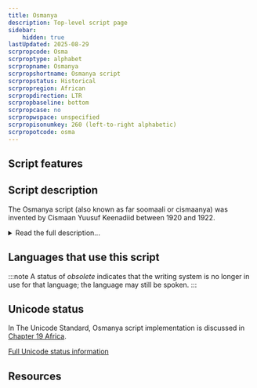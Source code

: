 ```yaml
---
title: Osmanya
description: Top-level script page
sidebar:
    hidden: true
lastUpdated: 2025-08-29
scrpropcode: Osma
scrproptype: alphabet
scrpropname: Osmanya
scrpropshortname: Osmanya script
scrpropstatus: Historical
scrpropregion: African
scrpropdirection: LTR
scrpropbaseline: bottom
scrpropcase: no
scrpropwspace: unspecified
scrpropisonumkey: 260 (left-to-right alphabetic)
scrpropotcode: osma
---
```



## Script features

<ScriptInfo />

## Script description

The Osmanya script (also known as far soomaali or cismaanya) was invented by Cismaan Yuusuf Keenadiid between 1920 and 1922.

<details>
<summary>Read the full description...</summary>It was used sporadically from 1922-1973 for writing the Somali language. It was particularly used from 1961-1969, when it was officially approved alongside the Latin script by the newly democratic government. However, following a military coup in 1969, an intense literacy campaign using only the Latin script saw a sharp decline in Osmanya usage. In 1973 a standardised Latin orthography was adopted as the official script of the Somali language. Osmanya remained in limited use, predominantly in private correspondence and bookkeeping, although it is now considered to be unused except by Somali historians and scholars.

Osmanya is an alphabet, read from left to right, comprising 22 consonant and 8 vowel characters. The phonemic inventory contains 10 vowels - 5 short and 5 long; these are represented in the orthography by using the consonant characters _w_ and _y_ to represent long [u:] and long [i:]. Consonant lengthening ([gemination](/reference/glossary#gemination)) is represented by writing the consonant twice. Decimal digits from 0-9 are also represented in the Osmanya script. Characters are sorted according to the Arabic order.
</details>

## Languages that use this script

:::note
A status of _obsolete_ indicates that the writing system is no longer in use for that language; the language may still be spoken.
:::

<WsList script='Osma' wsMax='5' />

## Unicode status

In The Unicode Standard, Osmanya script implementation is discussed in [Chapter 19 Africa](http://www.unicode.org/versions/latest/ch19.pdf).


[Full Unicode status information](/scrlang/unicode/osma-unicode)

## Resources

<ScriptResources detailSummary='seemore' />

